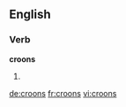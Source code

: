 ==English==

===Verb===
'''croons'''

# {{en-third-person singular of|croon}}

[[de:croons]]
[[fr:croons]]
[[vi:croons]]